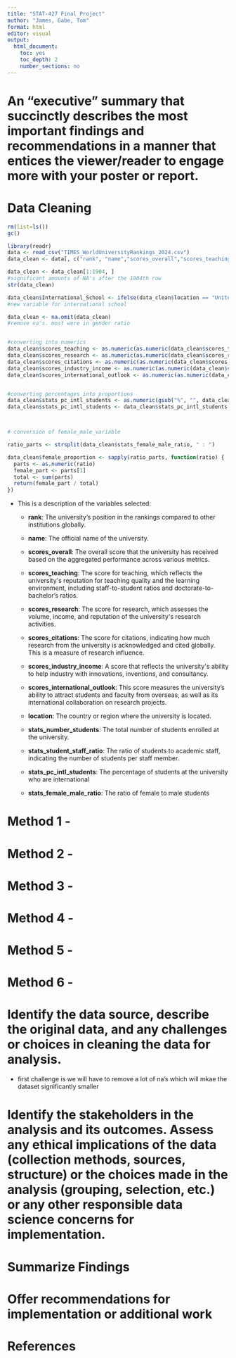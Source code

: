 ```yaml
---
title: "STAT-427 Final Project"
author: "James, Gabe, Tom"
format: html
editor: visual
output:
  html_document: 
    toc: yes
    toc_depth: 2
    number_sections: no
---
```


## 

# An "executive" summary that succinctly describes the most important findings and recommendations in a manner that entices the viewer/reader to engage more with your poster or report.

# Data Cleaning 

```r
rm(list=ls())
gc()
```

```r
library(readr)
data <- read_csv("TIMES_WorldUniversityRankings_2024.csv")
data_clean <- data[, c("rank", "name","scores_overall","scores_teaching","scores_research","scores_citations","scores_industry_income","scores_international_outlook","location","stats_number_students","stats_student_staff_ratio", "stats_pc_intl_students", "stats_female_male_ratio")]

data_clean <- data_clean[1:1904, ]
#significant amounts of NA's after the 1904th row 
str(data_clean)

data_clean$International_School <- ifelse(data_clean$location == "United States", "no", "yes")
#new variable for international school 

data_clean <- na.omit(data_clean)
#remove na's. most were in gender ratio


#converting into numerics
data_clean$scores_teaching <- as.numeric(as.numeric(data_clean$scores_teaching))
data_clean$scores_research <- as.numeric(as.numeric(data_clean$scores_research))
data_clean$scores_citations <- as.numeric(as.numeric(data_clean$scores_citations))
data_clean$scores_industry_income <- as.numeric(as.numeric(data_clean$scores_industry_income))
data_clean$scores_international_outlook <- as.numeric(as.numeric(data_clean$scores_international_outlook))


#converting percentages into proportions
data_clean$stats_pc_intl_students <- as.numeric(gsub("%", "", data_clean$stats_pc_intl_students))
data_clean$stats_pc_intl_students <- data_clean$stats_pc_intl_students / 100



# conversion of female_male_variable

ratio_parts <- strsplit(data_clean$stats_female_male_ratio, " : ")

data_clean$female_proportion <- sapply(ratio_parts, function(ratio) {
  parts <- as.numeric(ratio)
  female_part <- parts[1]
  total <- sum(parts)
  return(female_part / total)
})

```

-   This is a description of the variables selected:

    -   **rank**: The university's position in the rankings compared to other institutions globally.

    -   **name**: The official name of the university.

    -   **scores_overall**: The overall score that the university has received based on the aggregated performance across various metrics.

    -   **scores_teaching**: The score for teaching, which reflects the university\'s reputation for teaching quality and the learning environment, including staff-to-student ratios and doctorate-to-bachelor's ratios.

    -   **scores_research**: The score for research, which assesses the volume, income, and reputation of the university\'s research activities.

    -   **scores_citations**: The score for citations, indicating how much research from the university is acknowledged and cited globally. This is a measure of research influence.

    -   **scores_industry_income**: A score that reflects the university\'s ability to help industry with innovations, inventions, and consultancy.

    -   **scores_international_outlook**: This score measures the university's ability to attract students and faculty from overseas, as well as its international collaboration on research projects.

    -   **location**: The country or region where the university is located.

    -   **stats_number_students**: The total number of students enrolled at the university.

    -   **stats_student_staff_ratio**: The ratio of students to academic staff, indicating the number of students per staff member.

    -   **stats_pc_intl_students**: The percentage of students at the university who are international

    -   **stats_female_male_ratio**: The ratio of female to male students

# Method 1 -

# Method 2 -

# Method 3 -

# Method 4 -

# Method 5 -

# Method 6 -

# Identify the data source, describe the original data, and any challenges or choices in cleaning the data for analysis.

-   first challenge is we will have to remove a lot of na's which will mkae the dataset significantly smaller

# Identify the stakeholders in the analysis and its outcomes. Assess any ethical implications of the data (collection methods, sources, structure) or the choices made in the analysis (grouping, selection, etc.) or any other responsible data science concerns for implementation.

# Summarize Findings

# Offer recommendations for implementation or additional work

# References
